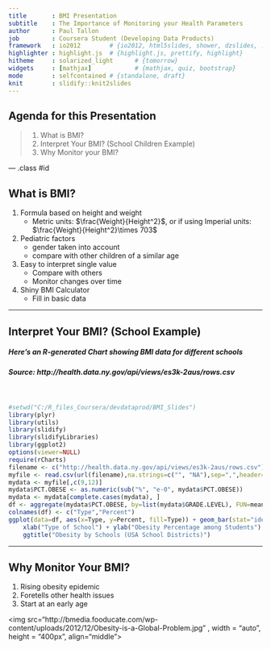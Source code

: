 ```yaml
---
title       : BMI Presentation
subtitle    : The Importance of Monitoring your Health Parameters
author      : Paul Tallon
job         : Coursera Student (Developing Data Products)
framework   : io2012        # {io2012, html5slides, shower, dzslides, ...}
highlighter : highlight.js  # {highlight.js, prettify, highlight}
hitheme     : solarized_light      # {tomorrow}
widgets     : [mathjax]            # {mathjax, quiz, bootstrap}
mode        : selfcontained # {standalone, draft}
knit        : slidify::knit2slides
--- 
```


## Agenda for this Presentation
> 1. What is BMI?
> 2. Interpret Your BMI? (School Children Example)
> 3. Why Monitor your BMI?

--- .class #id

## What is BMI?
<OL>
<LI>Formula based on height and weight
<UL>
<LI>Metric units: $\frac{Weight}{Height^2}$, or if using Imperial units: $\frac{Weight}{Height^2}\times 703$
</UL>
<LI>Pediatric factors
<UL>
<LI>gender taken into account
<LI>compare with other children of a similar age
</UL>
<LI>Easy to interpret single value
<UL>
<LI>Compare with others
<LI>Monitor changes over time
</UL>
<LI>Shiny BMI Calculator
<UL>
<LI>Fill in basic data
</UL>
</OL>

---

## Interpret Your BMI? (School Example)
##### Here's an R-generated Chart showing BMI data for different schools
##### Source: http://health.data.ny.gov/api/views/es3k-2aus/rows.csv
<BR>
```r
#setwd("C:/R_files_Coursera/devdataprod/BMI_Slides")
library(plyr)
library(utils)
library(slidify)
library(slidifyLibraries)
library(ggplot2)
options(viewer=NULL)
require(rCharts)
filename <- c("http://health.data.ny.gov/api/views/es3k-2aus/rows.csv")
myfile <- read.csv(url(filename),na.strings=c("", "NA"),sep=",",header=TRUE)
mydata <- myfile[,c(9,12)]
mydata$PCT.OBESE <- as.numeric(sub("%", "e-0", mydata$PCT.OBESE))
mydata <- mydata[complete.cases(mydata), ]
df <- aggregate(mydata$PCT.OBESE, by=list(mydata$GRADE.LEVEL), FUN=mean)
colnames(df) <- c("Type","Percent")
ggplot(data=df, aes(x=Type, y=Percent, fill=Type)) + geom_bar(stat="identity") +
    xlab("Type of School") + ylab("Obesity Percentage among Students") +
    ggtitle("Obesity by Schools (USA School Districts)")
```

---

## Why Monitor Your BMI?
1. Rising obesity epidemic
2. Foretells other health issues
3. Start at an early age

<img src="http://bmedia.fooducate.com/wp-content/uploads/2012/12/Obesity-is-a-Global-Problem.jpg" , width = "auto", height = "400px", align="middle">
